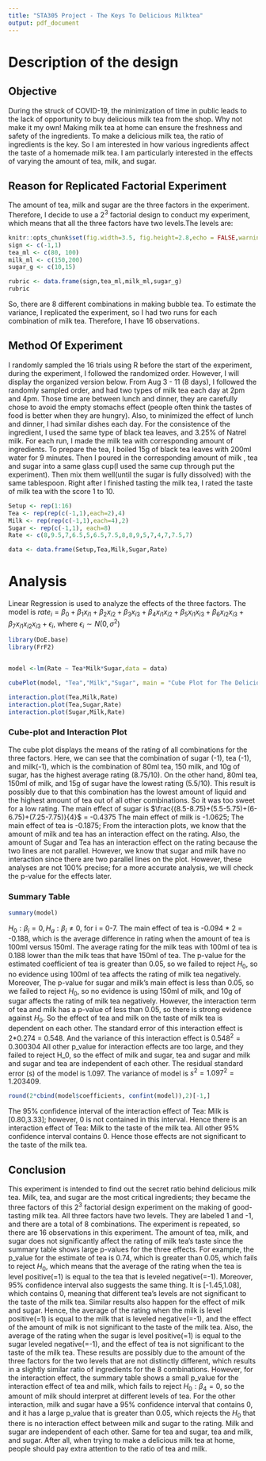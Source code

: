 ---
title: "STA305 Project - The Keys To Delicious Milktea"
output: pdf_document
---

# Description of the design

## Objective 
During the struck of COVID-19, the minimization of time in public leads to the lack of opportunity to buy delicious milk tea from the shop. Why not make it my own! Making milk tea at home can ensure the freshness and safety of the ingredients. To make a delicious milk tea, the ratio of ingredients is the key. So I am interested in how various ingredients affect the taste of a homemade milk tea.  I am particularly interested in the effects of varying the amount of tea, milk, and sugar. \newline 

## Reason for Replicated Factorial Experiment
The amount of tea, milk and sugar are the three factors in the experiment.\newline
Therefore, I decide to use a $2^3$ factorial design to conduct my experiment, which means that all the three factors have two levels.The levels are: 
```{r, echo=FALSE}
knitr::opts_chunk$set(fig.width=3.5, fig.height=2.8,echo = FALSE,warning=FALSE, message=FALSE) 
sign <- c(-1,1)
tea_ml <- c(80, 100)
milk_ml <- c(150,200)
sugar_g <- c(10,15)

rubric <- data.frame(sign,tea_ml,milk_ml,sugar_g)
rubric
```

So, there are 8 different combinations in making bubble tea. \newline
To estimate the variance, I replicated the experiment, so I had two runs for each combination of milk tea. Therefore, I have 16 observations.


## Method Of Experiment 
  I randomly sampled the 16 trials using R before the start of the experiment, during the experiment, I followed the randomized order. However, I will display the organized version below. 
  From Aug 3 - 11 (8 days), I followed the randomly sampled order, and had two types of milk tea each day at 2pm and 4pm. Those time are between lunch and dinner, they are carefully chose to avoid the empty stomachs effect (people often think the tastes of food is better when they are hungry). Also, to minimized the effect of lunch and dinner, I had similar dishes each day. \newline
For the consistence of the ingredient, I used the same type of black tea leaves, and 3.25% of Natrel milk. For each run, I made the milk tea with corresponding amount of ingredients. To prepare the tea, I boiled 15g of black tea leaves with 200ml water for 9 minutes. Then I poured in the corresponding amount of milk , tea and sugar into a same glass cup(I used the same cup through put the experiment). Then mix them well(until the sugar is fully dissolved) with the same tablespoon. Right after I finished tasting the milk tea, I rated the taste of milk tea with the score 1 to 10. 

\newpage

```{r,echo=FALSE}
Setup <- rep(1:16)
Tea <- rep(rep(c(-1,1),each=2),4)
Milk <- rep(rep(c(-1,1),each=4),2)
Sugar <- rep(c(-1,1), each=8)
Rate <- c(8,9.5,7,6.5,5,6.5,7.5,8,8,9,5,7,4,7,7.5,7)

data <- data.frame(Setup,Tea,Milk,Sugar,Rate)
```
# Analysis

Linear Regression is used to analyze the effects of the three factors. 
The model is $rate_i = \beta_0 + \beta_1x_{i1}+\beta_2x_{i2}+\beta_3x_{i3}+\beta_4x_{i1}x_{i2}+\beta_5x_{i1}x_{i3}+\beta_6x_{i2}x_{i3}+\beta_7x_{i1}x_{i2}x_{i3}+ \epsilon_i$, where 
$\epsilon_i \sim N(0, \sigma^2)$

```{r, echo=FALSE}
library(DoE.base)
library(FrF2)


model <-lm(Rate ~ Tea*Milk*Sugar,data = data)

cubePlot(model, "Tea","Milk","Sugar", main = "Cube Plot for The Delicious MilkTea Experiment",cex.title=0.5,size=0.66)

interaction.plot(Tea,Milk,Rate)
interaction.plot(Tea,Sugar,Rate)
interaction.plot(Sugar,Milk,Rate)
```

### Cube-plot and Interaction Plot

The cube plot displays the means of the rating of all combinations for the three factors. Here, we can see that the combination of sugar (-1), tea (-1), and milk(-1), which is the combination of 80ml tea, 150 milk, and 10g of sugar, has the highest average rating (8.75/10). On the other hand, 80ml tea, 150ml of milk, and 15g of sugar have the lowest rating (5.5/10). This result is possibly due to that this combination has the lowest amount of liquid and the highest amount of tea out of all other combinations. So it was too sweet for a low rating.
The main effect of sugar is $\frac{(8.5-8.75)+(5.5-5.75)+(6-6.75)+(7.25-7.75)}{4}$ = -0.4375
The main effect of milk is -1.0625;
The main effect of tea is -0.1875; \newline
From the interaction plots, we know that the amount of milk and tea has an interaction effect on the rating. Also, the amount of Sugar and Tea has an interaction effect on the rating because the two lines are not parallel. However, we know that sugar and milk have no interaction since there are two parallel lines on the plot. However, these analyses are not 100% precise; for a more accurate analysis, we will check the p-value for the effects later.

### Summary Table

```{r}
summary(model)
```
$H_0: \beta_i = 0, H_a: \beta_i \ne 0$, for i = 0-7.
The main effect of tea is -0.094 * 2 =  -0.188, which is the average difference in rating when the amount of tea is 100ml versus 150ml. The average rating for the milk teas with 100ml of tea is 0.188 lower than the milk teas that have 150ml of tea. The p-value for the estimated coefficient of tea is greater than 0.05, so we failed to reject $H_0$, so no evidence using 100ml of tea affects the rating of milk tea negatively. Moreover, The p-value for sugar and milk's main effect is less than 0.05, so we failed to reject $H_0$, so no evidence is using 150ml of milk, and 10g of sugar affects the rating of milk tea negatively.
However, the interaction term of tea and milk has a p-value of less than 0.05, so there is strong evidence against $H_0$. So the effect of tea and milk on the taste of milk tea is dependent on each other. The standard error of this interaction effect is 2*0.274 = 0.548. And the variance of this interaction effect is $0.548^2 = 0.300304$\newline 
All other p_value for interaction effects are too large, and they failed to reject H_0, so the effect of milk and sugar, tea and sugar and milk and sugar and tea are independent of each other. 
The residual standard error (s) of the model is 1.097. The variance of model is $s^2 = 1.097^2=1.203409$.

```{r}
round(2*cbind(model$coefficients, confint(model)),2)[-1,]
```
The 95% confidence interval of the interaction effect of Tea: Milk is [0.80,3.33]; however, 0 is not contained in this interval. Hence there is an interaction effect of Tea: Milk to the taste of the milk tea. 
All other 95% confidence interval contains 0. Hence those effects are not significant to the taste of the milk tea. 

## Conclusion 

This experiment is intended to find out the secret ratio behind delicious milk tea.  Milk, tea, and sugar are the most critical ingredients; they became the three factors of this $2^3$ factorial design experiment on the making of good-tasting milk tea. All three factors have two levels. They are labeled 1 and -1, and there are a total of 8 combinations. The experiment is repeated, so there are 16 observations in this experiment. \newline
The amount of tea, milk, and sugar does not significantly affect the rating of milk tea's taste since the summary table shows large p-values for the three effects. For example, the p_value for the estimate of tea is 0.74, which is greater than 0.05, which fails to reject $H_0$, which means that the average of the rating when the tea is level positive(=1) is equal to the tea that is leveled negative(=-1). Moreover, 95% confidence interval also suggests the same thing. It is [-1.45,1.08], which contains 0, meaning that different tea's levels are not significant to the taste of the milk tea.\newline
Similar results also happen for the effect of milk and sugar. Hence, the average of the rating when the milk is level positive(=1) is equal to the milk that is leveled negative(=-1), and the effect of the amount of milk is not significant to the taste of the milk tea. Also, the average of the rating when the sugar is level positive(=1) is equal to the sugar leveled negative(=-1), and the effect of tea is not significant to the taste of the milk tea. These results are possibly due to the amount of the three factors for the two levels that are not distinctly different, which results in a slightly similar ratio of ingredients for the 8 combinations. \newline 
However, for the interaction effect, the summary table shows a small p_value for the interaction effect of tea and milk, which fails to reject $H_0: \beta_4=0$, so the amount of milk should interpret at different levels of tea.
For the other interaction, milk and sugar have a 95% confidence interval that contains 0, and it has a large p_value that is greater than 0.05, which rejects the $H_0$ that there is no interaction effect between milk and sugar to the rating. Milk and sugar are independent of each other. Same for tea and sugar, tea and milk, and sugar.
After all, when trying to make a delicious milk tea at home, people should pay extra attention to the ratio of tea and milk.


